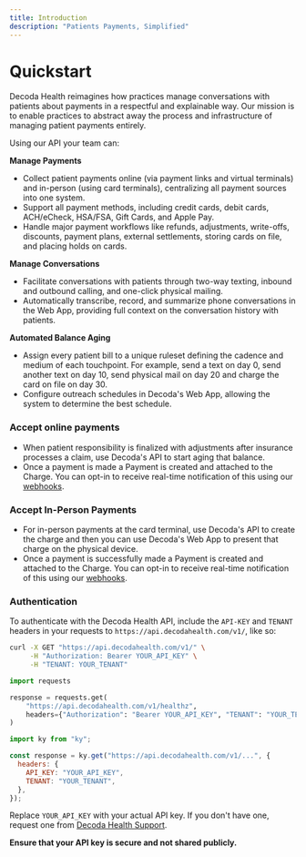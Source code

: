 ```yaml
---
title: Introduction
description: "Patients Payments, Simplified"
---
```


# Quickstart

Decoda Health reimagines how practices manage conversations with patients about payments in a respectful and explainable way. Our mission is to enable practices to abstract away the process and infrastructure of managing patient payments entirely.

Using our API your team can:

**Manage Payments**

- Collect patient payments online (via payment links and virtual terminals) and in-person (using card terminals), centralizing all payment sources into one system.
- Support all payment methods, including credit cards, debit cards, ACH/eCheck, HSA/FSA, Gift Cards, and Apple Pay.
- Handle major payment workflows like refunds, adjustments, write-offs, discounts, payment plans, external settlements, storing cards on file, and placing holds on cards.

**Manage Conversations**

- Facilitate conversations with patients through two-way texting, inbound and outbound calling, and one-click physical mailing.
- Automatically transcribe, record, and summarize phone conversations in the Web App, providing full context on the conversation history with patients.

**Automated Balance Aging**

- Assign every patient bill to a unique ruleset defining the cadence and medium of each touchpoint. For example, send a text on day 0, send another text on day 10, send physical mail on day 20 and charge the card on file on day 30.
- Configure outreach schedules in Decoda's Web App, allowing the system to determine the best schedule.

### Accept online payments

- When patient responsibility is finalized with adjustments after insurance processes a claim, use Decoda's API to start aging that balance.
- Once a payment is made a Payment is created and attached to the Charge. You can opt-in to receive real-time notification of this using our [webhooks](/api-reference/external/webhook/webhooks).

### **Accept In-Person Payments**

- For in-person payments at the card terminal, use Decoda's API to create the charge and then you can use Decoda's Web App to present that charge on the physical device.
- Once a payment is successfully made a Payment is created and attached to the Charge. You can opt-in to receive real-time notification of this using our [webhooks](/api-reference/external/webhook/webhooks).

### Authentication

To authenticate with the Decoda Health API, include the `API-KEY` and `TENANT` headers in your requests to `https://api.decodahealth.com/v1/`, like so:

<CodeGroup>

```bash auth.sh
curl -X GET "https://api.decodahealth.com/v1/" \
     -H "Authorization: Bearer YOUR_API_KEY" \
     -H "TENANT: YOUR_TENANT"
```

```python auth.py
import requests

response = requests.get(
    "https://api.decodahealth.com/v1/healthz",
    headers={"Authorization": "Bearer YOUR_API_KEY", "TENANT": "YOUR_TENANT"}
)
```

```javascript auth.ts
import ky from "ky";

const response = ky.get("https://api.decodahealth.com/v1/...", {
  headers: {
    API_KEY: "YOUR_API_KEY",
    TENANT: "YOUR_TENANT",
  },
});
```

</CodeGroup>

Replace `YOUR_API_KEY` with your actual API key. If you don't have one, request one from [Decoda Health Support](https://decodahealth.com/contact-us).

**Ensure that your API key is secure and not shared publicly.**
